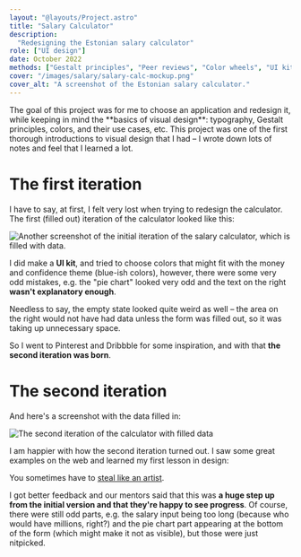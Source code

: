 ```yaml
---
layout: "@layouts/Project.astro"
title: "Salary Calculator"
description:
  "Redesigning the Estonian salary calculator"
role: ["UI design"]
date: October 2022
methods: ["Gestalt principles", "Peer reviews", "Color wheels", "UI kits"]
cover: "/images/salary/salary-calc-mockup.png"
cover_alt: "A screenshot of the Estonian salary calculator."
---
```

<div class="project">
The goal of this project was for me to choose an application and redesign it, while keeping in mind the **basics of visual design**: typography, Gestalt principles, colors, and their use cases, etc. This project was one of the first thorough introductions to visual design that I had – I wrote down lots of notes and feel that I learned a lot.

# The first iteration

I have to say, at first, I felt very lost when trying to redesign the calculator. The first (filled out) iteration of the calculator looked like this:

![Another screenshot of the initial iteration of the salary calculator, which is filled with data.](/images/salary/salary-calc-initial.png)

I did make a **UI kit**, and tried to choose colors that might fit with the money and confidence theme (blue-ish colors), however, there were some very odd mistakes, e.g. the "pie chart" looked very odd and the text on the right **wasn't explanatory enough**.

Needless to say, the empty state looked quite weird as well – the area on the right would not have had data unless the form was filled out, so it was taking up unnecessary space.

So I went to Pinterest and Dribbble for some inspiration, and with that **the second iteration was born**.

# The second iteration

And here's a screenshot with the data filled in:

<img
  src="/images/salary/salary-calc-second.png"
  class="full-height"
  alt="The second iteration of the calculator with filled data"
/>

I am happier with how the second iteration turned out. I saw some great examples on the web and learned my first lesson in design:

You sometimes have to [steal like an artist](https://austinkleon.com/steal/).

I got better feedback and our mentors said that this was **a huge step up from the initial version and that they're happy to see progress**. Of course, there were still odd parts, e.g. the salary input being too long (because who would have millions, right?) and the pie chart part appearing at the bottom of the form (which might make it not as visible), but those were just nitpicked.
</div>
